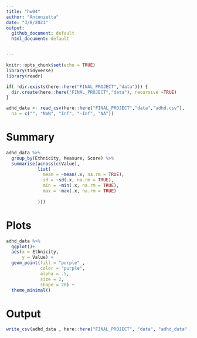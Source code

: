 ```yaml
---
title: "hw04"
author: "Antonietta"
date: "3/8/2021"
output:   
  github_document: default
  html_document: default


---
```


```r
knitr::opts_chunk$set(echo = TRUE)
library(tidyverse)
library(readr)
```


```r

if( !dir.exists(here::here("FINAL_PROJECT","data"))) {
  dir.create(here::here("FINAL_PROJECT","data"), recursive =TRUE)
}

adhd_data <- read_csv(here::here("FINAL_PROJECT","data","adhd.csv"),
  na = c("", "NaN", "Inf", "-Inf", "NA"))

```

# Summary

```r

adhd_data %>%
  group_by(Ethnicity, Measure, Score) %>%
  summarise(across(c(Value),
            list(
              mean = ~mean(.x, na.rm = TRUE),
              sd = ~sd(.x, na.rm = TRUE), 
              min = ~min(.x, na.rm = TRUE),
              max = ~max(.x, na.rm = TRUE)
              
            )))

```


# Plots 


```r

adhd_data %>%
  ggplot()+
  aes(x = Ethnicity,
      y = Value) +
  geom_point(fill = "purple" , 
             color = "purple", 
             alpha = .5,
             size = 2,
             shape = 20) +
  theme_minimal()


```


# Output

```r

write_csv(adhd_data , here::here("FINAL_PROJECT", "data", "adhd_data" ))

       
```


